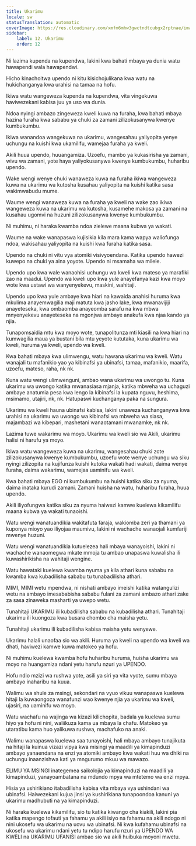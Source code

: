 ```yaml
---
title: Ukarimu
locale: sw
statusTranslation: automatic
coverImage: https://res.cloudinary.com/xmfm6mhw3gwctndtcubgx2rptnae/image/upload/v1740337243/small_cover_educacion_fundamental_a051170f1c.webp
sidebar:
    label: 12. Ukarimu
    order: 12
---
```

Ni lazima kupenda na kupendwa, lakini kwa bahati mbaya ya dunia watu hawapendi wala hawapendwi.

Hicho kinachoitwa upendo ni kitu kisichojulikana kwa watu na hukichanganya kwa urahisi na tamaa na hofu.

Ikiwa watu wangeweza kupenda na kupendwa, vita vingekuwa haviwezekani kabisa juu ya uso wa dunia.

Ndoa nyingi ambazo zingeweza kweli kuwa na furaha, kwa bahati mbaya hazina furaha kwa sababu ya chuki za zamani zilizokusanywa kwenye kumbukumbu.

Ikiwa wanandoa wangekuwa na ukarimu, wangesahau yaliyopita yenye uchungu na kuishi kwa ukamilifu, wamejaa furaha ya kweli.

Akili huua upendo, huuangamiza. Uzoefu, mambo ya kukasirisha ya zamani, wivu wa zamani, yote haya yaliyokusanywa kwenye kumbukumbu, huharibu upendo.

Wake wengi wenye chuki wanaweza kuwa na furaha ikiwa wangeweza kuwa na ukarimu wa kutosha kusahau yaliyopita na kuishi katika sasa wakimwabudu mume.

Waume wengi wanaweza kuwa na furaha ya kweli na wake zao ikiwa wangeweza kuwa na ukarimu wa kutosha, kusamehe makosa ya zamani na kusahau ugomvi na huzuni zilizokusanywa kwenye kumbukumbu.

Ni muhimu, ni haraka kwamba ndoa zielewe maana kubwa ya wakati.

Waume na wake wanapaswa kujisikia kila mara kama wapya waliofunga ndoa, wakisahau yaliyopita na kuishi kwa furaha katika sasa.

Upendo na chuki ni vitu vya atomiki visivyoendana. Katika upendo hawezi kuwepo na chuki ya aina yoyote. Upendo ni msamaha wa milele.

Upendo upo kwa wale wanaohisi uchungu wa kweli kwa mateso ya marafiki zao na maadui. Upendo wa kweli upo kwa yule anayefanya kazi kwa moyo wote kwa ustawi wa wanyenyekevu, maskini, wahitaji.

Upendo upo kwa yule ambaye kwa hiari na kawaida anahisi huruma kwa mkulima anayemwagilia maji matuta kwa jasho lake, kwa mwanavijiji anayeteseka, kwa ombaomba anayeomba sarafu na kwa mbwa mnyenyekevu anayeteseka na mgonjwa ambaye anakufa kwa njaa kando ya njia.

Tunapomsaidia mtu kwa moyo wote, tunapolitunza mti kiasili na kwa hiari na kumwagilia maua ya bustani bila mtu yeyote kututaka, kuna ukarimu wa kweli, huruma ya kweli, upendo wa kweli.

Kwa bahati mbaya kwa ulimwengu, watu hawana ukarimu wa kweli. Watu wanajali tu mafanikio yao ya kibinafsi ya ubinafsi, tamaa, mafanikio, maarifa, uzoefu, mateso, raha, nk nk.

Kuna watu wengi ulimwenguni, ambao wana ukarimu wa uwongo tu. Kuna ukarimu wa uwongo katika mwanasiasa mjanja, katika mbweha wa uchaguzi ambaye anatumia pesa kwa lengo la kibinafsi la kupata nguvu, heshima, msimamo, utajiri, nk, nk. Hatupaswi kuchanganya paka na sungura.

Ukarimu wa kweli hauna ubinafsi kabisa, lakini unaweza kuchanganywa kwa urahisi na ukarimu wa uwongo wa kibinafsi wa mbweha wa siasa, majambazi wa kibepari, mashetani wanaotamani mwanamke, nk nk.

Lazima tuwe wakarimu wa moyo. Ukarimu wa kweli sio wa Akili, ukarimu halisi ni harufu ya moyo.

Ikiwa watu wangeweza kuwa na ukarimu, wangesahau chuki zote zilizokusanywa kwenye kumbukumbu, uzoefu wote wenye uchungu wa siku nyingi zilizopita na kujifunza kuishi kutoka wakati hadi wakati, daima wenye furaha, daima wakarimu, wamejaa uaminifu wa kweli.

Kwa bahati mbaya EGO ni kumbukumbu na huishi katika siku za nyuma, daima inataka kurudi zamani. Zamani huisha na watu, huharibu furaha, huua upendo.

Akili iliyofungwa katika siku za nyuma haiwezi kamwe kuelewa kikamilifu maana kubwa ya wakati tunaoishi.

Watu wengi wanatuandikia wakitafuta faraja, wakiomba zeri ya thamani ya kuponya mioyo yao iliyojaa maumivu, lakini ni wachache wanaojali kumfariji mwenye huzuni.

Watu wengi wanatuandikia kutuelezea hali mbaya wanayoishi, lakini ni wachache wanaomegwa mkate mmoja tu ambao unapaswa kuwalisha ili kuwashirikisha na wahitaji wengine.

Watu hawataki kuelewa kwamba nyuma ya kila athari kuna sababu na kwamba kwa kubadilisha sababu tu tunabadilisha athari.

MIMI, MIMI wetu mpendwa, ni nishati ambayo imeishi katika watangulizi wetu na ambayo imesababisha sababu fulani za zamani ambazo athari zake za sasa zinaweka masharti ya uwepo wetu.

Tunahitaji UKARIMU ili kubadilisha sababu na kubadilisha athari. Tunahitaji ukarimu ili kuongoza kwa busara chombo cha maisha yetu.

Tunahitaji ukarimu ili kubadilisha kabisa maisha yetu wenyewe.

Ukarimu halali unaofaa sio wa akili. Huruma ya kweli na upendo wa kweli wa dhati, haviwezi kamwe kuwa matokeo ya hofu.

Ni muhimu kuelewa kwamba hofu huharibu huruma, huisha ukarimu wa moyo na huangamiza ndani yetu harufu nzuri ya UPENDO.

Hofu ndio mzizi wa rushwa yote, asili ya siri ya vita vyote, sumu mbaya ambayo inaharibu na kuua.

Walimu wa shule za msingi, sekondari na vyuo vikuu wanapaswa kuelewa hitaji la kuwaongoza wanafunzi wao kwenye njia ya ukarimu wa kweli, ujasiri, na uaminifu wa moyo.

Watu wachafu na wajinga wa kizazi kilichopita, badala ya kuelewa sumu hiyo ya hofu ni nini, waliikuza kama ua mbaya la chafu. Matokeo ya utaratibu kama huo yalikuwa rushwa, machafuko na anaki.

Walimu wanapaswa kuelewa saa tunayoishi, hali mbaya ambayo tunajikuta na hitaji la kuinua vizazi vipya kwa misingi ya maadili ya kimapinduzi ambayo yanaendana na enzi ya atomiki ambayo kwa wakati huu wa dhiki na uchungu inaanzishwa kati ya mngurumo mkuu wa mawazo.

ELIMU YA MSINGI inategemea saikolojia ya kimapinduzi na maadili ya kimapinduzi, yanayoambatana na mdundo mpya wa mtetemo wa enzi mpya.

Hisia ya ushirikiano itabadilisha kabisa vita mbaya vya ushindani wa ubinafsi. Haiwezekani kujua jinsi ya kushirikiana tunapoondoa kanuni ya ukarimu madhubuti na ya kimapinduzi.

Ni haraka kuelewa kikamilifu, sio tu katika kiwango cha kiakili, lakini pia katika mapengo tofauti ya fahamu ya akili isiyo na fahamu na akili ndogo ni nini ukosefu wa ukarimu na uovu wa ubinafsi. Ni kwa kufahamu ubinafsi na ukosefu wa ukarimu ndani yetu tu ndipo harufu nzuri ya UPENDO WA KWELI na UKARIMU UFANISI ambao sio wa akili huibuka moyoni mwetu.

